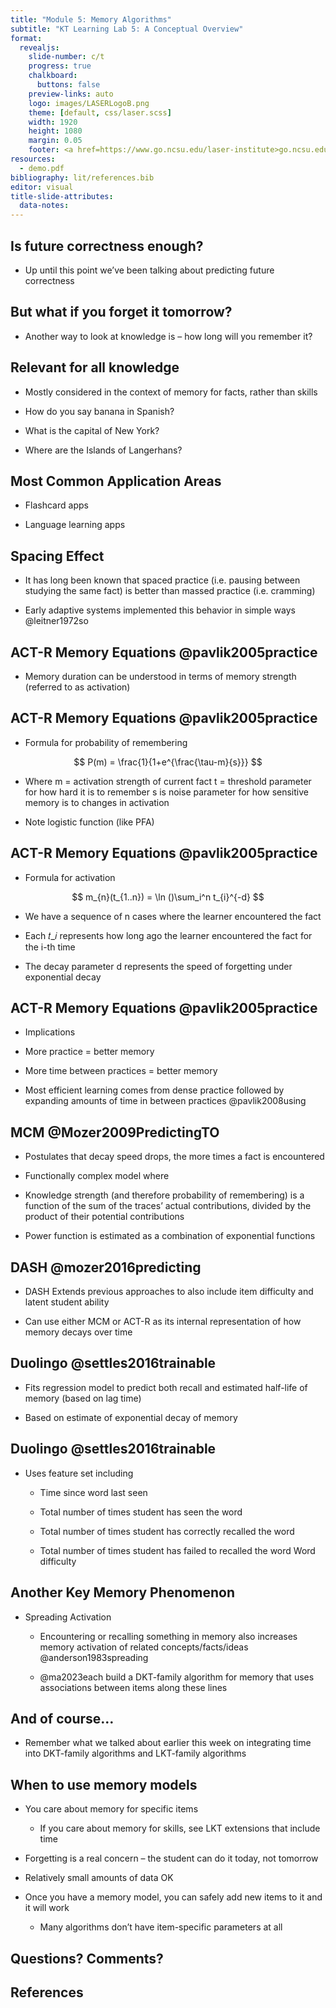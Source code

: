 ```yaml
---
title: "Module 5: Memory Algorithms"
subtitle: "KT Learning Lab 5: A Conceptual Overview"
format:
  revealjs: 
    slide-number: c/t
    progress: true
    chalkboard: 
      buttons: false
    preview-links: auto
    logo: images/LASERLogoB.png
    theme: [default, css/laser.scss]
    width: 1920
    height: 1080
    margin: 0.05
    footer: <a href=https://www.go.ncsu.edu/laser-institute>go.ncsu.edu/laser-institute
resources:
  - demo.pdf
bibliography: lit/references.bib
editor: visual
title-slide-attributes: 
  data-notes: 
---
```


## Is future correctness enough?

-   Up until this point we’ve been talking about predicting future correctness

## But what if you forget it tomorrow?

-   Another way to look at knowledge is – how long will you remember it?

## Relevant for all knowledge

-   Mostly considered in the context of memory for facts, rather than skills

-   How do you say banana in Spanish?

-   What is the capital of New York?

-   Where are the Islands of Langerhans?

## Most Common Application Areas

-   Flashcard apps

-   Language learning apps

## Spacing Effect

-   It has long been known that spaced practice (i.e. pausing between studying the same fact) is better than massed practice (i.e. cramming)

-   Early adaptive systems implemented this behavior in simple ways @leitner1972so

## ACT-R Memory Equations @pavlik2005practice

-   Memory duration can be understood in terms of memory strength (referred to as activation)

## ACT-R Memory Equations @pavlik2005practice

-   Formula for probability of remembering

$$
P(m) = \frac{1}{1+e^{\frac{\tau-m}{s}}}
$$

-   Where m = activation strength of current fact t = threshold parameter for how hard it is to remember s is noise parameter for how sensitive memory is to changes in activation

-   Note logistic function (like PFA)

## ACT-R Memory Equations @pavlik2005practice

-   Formula for activation

$$
m_{n}(t_{1..n}) = \ln ()\sum_i^n t_{i}^{-d}
$$

-   We have a sequence of n cases where the learner encountered the fact

-   Each 𝑡_𝑖 represents how long ago the learner encountered the fact for the i-th time

-   The decay parameter d represents the speed of forgetting under exponential decay

## ACT-R Memory Equations @pavlik2005practice

-   Implications

-   More practice = better memory

-   More time between practices = better memory

-   Most efficient learning comes from dense practice followed by expanding amounts of time in between practices @pavlik2008using

## MCM @Mozer2009PredictingTO

-   Postulates that decay speed drops, the more times a fact is encountered

-   Functionally complex model where

-   Knowledge strength (and therefore probability of remembering) is a function of the sum of the traces’ actual contributions, divided by the product of their potential contributions

-   Power function is estimated as a combination of exponential functions

## DASH @mozer2016predicting

-   DASH Extends previous approaches to also include item difficulty and latent student ability

-   Can use either MCM or ACT-R as its internal representation of how memory decays over time

## Duolingo @settles2016trainable

-   Fits regression model to predict both recall and estimated half-life of memory (based on lag time)

-   Based on estimate of exponential decay of memory

## Duolingo @settles2016trainable

-   Uses feature set including

    -   Time since word last seen

    -   Total number of times student has seen the word

    -   Total number of times student has correctly recalled the word

    -   Total number of times student has failed to recalled the word Word difficulty

## Another Key Memory Phenomenon

-   Spreading Activation

    -   Encountering or recalling something in memory also increases memory activation of related concepts/facts/ideas @anderson1983spreading

    -   @ma2023each build a DKT-family algorithm for memory that uses associations between items along these lines

## And of course…

-   Remember what we talked about earlier this week on integrating time into DKT-family algorithms and LKT-family algorithms

## When to use memory models

-   You care about memory for specific items

    -   If you care about memory for skills, see LKT extensions that include time

-   Forgetting is a real concern – the student can do it today, not tomorrow

-   Relatively small amounts of data OK

-   Once you have a memory model, you can safely add new items to it and it will work

    -   Many algorithms don’t have item-specific parameters at all

## Questions? Comments?

## References
